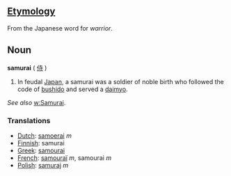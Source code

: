 ==[[Etymology]]==

From the Japanese word for ''warrior''.

==Noun==
'''samurai''' ( [[侍]] )

#In feudal [[Japan]], a samurai was a soldier of noble birth who followed the code of [[bushido]] and served a [[daimyo]].

''See also'' [[w:Samurai]].

===Translations===
*[[Dutch]]: [[samoerai]] ''m''
*[[Finnish]]: samurai
*[[Greek]]: [[samourai]]
*[[French]]: [[samouraï]] ''m'', samourai ''m''
*[[Polish]]: [[samuraj]] ''m''
